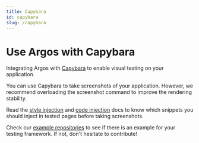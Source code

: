 ```yaml
---
title: Capybara
id: capybara
slug: /capybara
---
```


# Use Argos with Capybara

Integrating Argos with [Capybara](http://teamcapybara.github.io/capybara/) to enable visual testing on your application.

You can use Capybara to take screenshots of your application. However, we recommend overloading the screenshot command to improve the rendering stability.

Read the [style injection](/style-injection) and [code injection](/code-injection) docs to know which snippets you should inject in tested pages before taking screenshots.

Check our [example repositories](https://github.com/argos-ci/argos/tree/main/examples) to see if there is an example for your testing framework. If not, don't hesitate to contribute!
